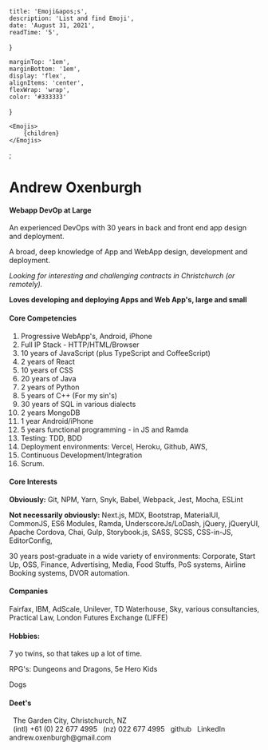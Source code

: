 

	title: 'Emoji&apos;s',
	description: 'List and find Emoji',
	date: 'August 31, 2021',
	readTime: '5',
}

	marginTop: '1em',
	marginBottom: '1em',
	display: 'flex',
	alignItems: 'center',
	flexWrap: 'wrap',
	color: '#333333'
}

	<Emojis>
		{children}
	</Emojis>
</BlogPost>;

# Andrew Oxenburgh

#### Webapp DevOp at Large

An experienced DevOps with 30 years in back and front end app design and deployment.

A broad, deep knowledge of App and WebApp design, development and deployment.

*Looking for interesting and challenging contracts in Christchurch (or remotely).*

**Loves developing and deploying Apps and Web App&apos;s, large and small**

#### Core Competencies

1. Progressive WebApp's, Android, iPhone
1. Full IP Stack - HTTP/HTML/Browser
1. 10 years of JavaScript (plus TypeScript and CoffeeScript)
1. 2 years of React
1. 10 years of CSS
1. 20 years of Java
1. 2 years of Python
1. 5 years of C++ (For my sin's)
1. 30 years of SQL in various dialects
1. 2 years MongoDB
1. 1 year Android/iPhone
1. 5 years functional programming - in JS and Ramda
1. Testing: TDD, BDD
1. Deployment environments: Vercel, Heroku, Github, AWS,
1. Continuous Development/Integration
1. Scrum.

#### Core Interests

**Obviously:** Git, NPM, Yarn, Snyk, Babel, Webpack, Jest, Mocha, ESLint

**Not necessarily obviously:** Next.js, MDX, Bootstrap, MaterialUI, CommonJS, ES6 Modules, Ramda, UnderscoreJs/LoDash, jQuery, jQueryUI, Apache Cordova, Chai, Gulp, Storybook.js, SASS, SCSS, CSS-in-JS, EditorConfig,

30 years post-graduate in a wide variety of environments: Corporate, Start Up, OSS, Finance, Advertising, Media, Food Stuffs, PoS systems, Airline Booking systems, DVOR automation.

#### Companies

Fairfax, IBM, AdScale, Unilever, TD Waterhouse, Sky, various consultancies, Practical Law, London Futures Exchange (LIFFE)

#### Hobbies:

7 yo twins, so that takes up a lot of time.

RPG's:
Dungeons and Dragons, 5e
Hero Kids

Dogs

#### Deet&apos;s

<div
	style={linkStyle}><HomeWorkIcon/>
	&nbsp; The Garden City, Christchurch, NZ
</div>

<Link
	href="tel:+61226774995/"
	style={linkStyle}><PhoneIcon/>
	&nbsp; (intl) +61 (0) 22 677 4995
</Link>

<Link
	href="tel:0226774995/"
	style={linkStyle}><PhoneIcon/>
	&nbsp; (nz) 022 677 4995
</Link>
<Link
	href="https://github.com/andrew-oxenburgh"
	target="_blank"
	style={linkStyle}><GitHubIcon/>
	&nbsp; github
</Link>

<Link
	href="https://www.linkedin.com/in/andrew-oxenburgh-a789b17/"
	target="_blank"
	style={linkStyle}><LinkedInIcon/>
	&nbsp; LinkedIn
</Link>

<Link
	href="mailto:andrew.oxenburgh@gmail.com"
	target="_blank"
	style={linkStyle}><MailIcon/>
	&nbsp; andrew.oxenburgh@gmail.com
</Link>


